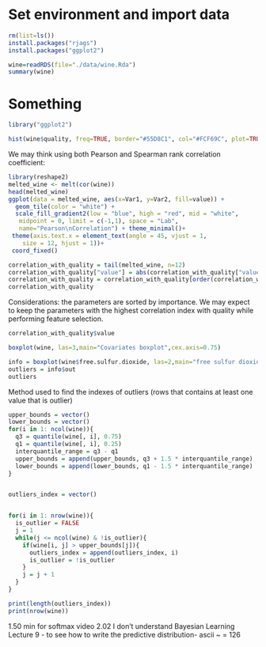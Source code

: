 # Set environment and import data
```r
rm(list=ls())
install.packages("rjags")
install.packages("ggplot2")
```

```r
wine=readRDS(file="./data/wine.Rda")
summary(wine)
```
# Something

```r
library("ggplot2")

```
```r
hist(wine$quality, freq=TRUE, border="#55D8C1", col="#FCF69C", plot=TRUE)
```

We may think using both Pearson and Spearman rank correlation coefficient:
\begin{itemize}
  \item Pearson captures linear relationships
  \item Spearman captures monotonic relationships
\end{itemize}
```r
library(reshape2)
melted_wine <- melt(cor(wine))
head(melted_wine)
ggplot(data = melted_wine, aes(x=Var1, y=Var2, fill=value)) + 
  geom_tile(color = "white") + 
  scale_fill_gradient2(low = "blue", high = "red", mid = "white", 
   midpoint = 0, limit = c(-1,1), space = "Lab", 
   name="Pearson\nCorrelation") + theme_minimal()+ 
 theme(axis.text.x = element_text(angle = 45, vjust = 1, 
    size = 12, hjust = 1))+
 coord_fixed()

```

```r
correlation_with_quality = tail(melted_wine, n=12)
correlation_with_quality["value"] = abs(correlation_with_quality["value"])
correlation_with_quality = correlation_with_quality[order(correlation_with_quality$value, decreasing = TRUE),]
correlation_with_quality
```
Considerations: the parameters are sorted by importance. We may expect to keep the parameters with the highest correlation index with quality while performing 
feature selection.
```r
correlation_with_quality$value

```

```r
boxplot(wine, las=3,main="Covariates boxplot",cex.axis=0.75)
```

```r
info = boxplot(wine$free.sulfur.dioxide, las=2,main="free sulfur dioxide boxplot", cex.axis=0.75, plot=FALSE)
outliers = info$out
outliers
```


Method used to find the indexes of outliers (rows that contains at least one value that is outlier)
```r
upper_bounds = vector()
lower_bounds = vector()
for(i in 1: ncol(wine)){
  q3 = quantile(wine[, i], 0.75)
  q1 = quantile(wine[, i], 0.25)
  interquantile_range = q3 - q1
  upper_bounds = append(upper_bounds, q3 + 1.5 * interquantile_range)
  lower_bounds = append(lower_bounds, q1 - 1.5 * interquantile_range)
}


outliers_index = vector()


for(i in 1: nrow(wine)){
  is_outlier = FALSE
  j = 1
  while(j <= ncol(wine) & !is_outlier){
    if(wine[i, j] > upper_bounds[j]){
      outliers_index = append(outliers_index, i)
      is_outlier = !is_outlier
    }
    j = j + 1
  }
}

print(length(outliers_index))
print(nrow(wine))
```


1.50 min for softmax video
2.02 I don't understand
Bayesian Learning Lecture 9 - to see how to write the predictive distribution-
ascii ~ = 126




























